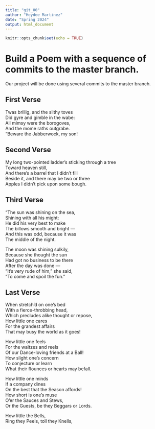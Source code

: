 ```yaml
---
title: "git_00"
author: "Heydee Martinez"
date: "Spring 2024"
output: html_document
---
```


```r
knitr::opts_chunk$set(echo = TRUE)
```
# Build a Poem with a sequence of commits to the master branch.
Our project will be done using several commits to the master branch.
<!-- Do not modify or change any text in "!--" bracketed areas such as this --- these are instructions to
you, if you change any of this the git program will notice it and compromise your git merging strategy !-->

## First Verse 
<!--Put the first five lines of a poem by Lewis Carrol in this section!-->
Twas brillig, and the slithy toves  
Did gyre and gimble in the wabe:  
All mimsy were the borogoves,  
And the mome raths outgrabe.  
“Beware the Jabberwock, my son!  
  
## Second Verse
<!--Put the first five lines of a poem by Robert Frost here!-->
My long two-pointed ladder's sticking through a tree  
Toward heaven still,  
And there's a barrel that I didn't fill  
Beside it, and there may be two or three  
Apples I didn't pick upon some bough.  

  
## Third Verse
<!--Put the first two verses of The Walrus and the Carpenter here!-->
"The sun was shining on the sea,   
      Shining with all his might:  
He did his very best to make  
      The billows smooth and bright —  
And this was odd, because it was  
      The middle of the night.  

The moon was shining sulkily,  
      Because she thought the sun  
Had got no business to be there  
      After the day was done —  
"It's very rude of him," she said,  
      "To come and spoil the fun."  
        
## Last Verse
<!--Put a short poem of your choice 8-20 lines,here!-->
When stretch'd on one's bed  
With a fierce-throbbing head,  
Which precludes alike thought or repose,  
How little one cares  
For the grandest affairs  
That may busy the world as it goes!  

How little one feels  
For the waltzes and reels  
Of our Dance-loving friends at a Ball!  
How slight one's concern  
To conjecture or learn  
What their flounces or hearts may befall.  

How little one minds  
If a company dines  
On the best that the Season affords!  
How short is one's muse  
O'er the Sauces and Stews,  
Or the Guests, be they Beggars or Lords.  

How little the Bells,  
Ring they Peels, toll they Knells,  